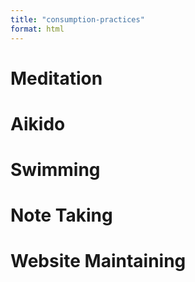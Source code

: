 ```yaml
---
title: "consumption-practices"
format: html
---
```


# Meditation

# Aikido

# Swimming

# Note Taking

# Website Maintaining